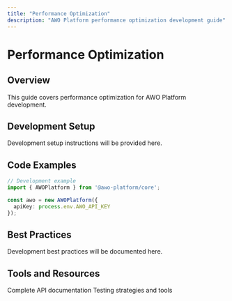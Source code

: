 ```yaml
---
title: "Performance Optimization"
description: "AWO Platform performance optimization development guide"
---
```


# Performance Optimization

## Overview

<Info>
This guide covers performance optimization for AWO Platform development.
</Info>

## Development Setup

Development setup instructions will be provided here.

## Code Examples

```typescript
// Development example
import { AWOPlatform } from '@awo-platform/core';

const awo = new AWOPlatform({
  apiKey: process.env.AWO_API_KEY
});
```

## Best Practices

Development best practices will be documented here.

## Tools and Resources

<CardGroup cols={2}>
  <Card title="API Reference" href="/api-reference/introduction">
    Complete API documentation
  </Card>
  <Card title="Testing Guide" href="/testing/testing-strategy">
    Testing strategies and tools
  </Card>
</CardGroup>
